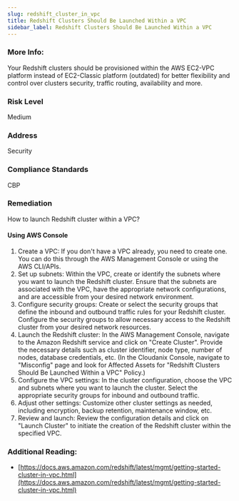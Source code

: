 ```yaml
---
slug: redshift_cluster_in_vpc
title: Redshift Clusters Should Be Launched Within a VPC
sidebar_label: Redshift Clusters Should Be Launched Within a VPC
---
```


### More Info:

Your Redshift clusters should be provisioned within the AWS EC2-VPC platform instead of EC2-Classic platform (outdated) for better flexibility and control over clusters security, traffic routing, availability and more.

### Risk Level

Medium

### Address

Security

### Compliance Standards

CBP

### Remediation

How to launch Redshift cluster within a VPC?

#### Using AWS Console

1. Create a VPC: If you don't have a VPC already, you need to create one. You can do this through the AWS Management Console or using the AWS CLI/APIs.
2. Set up subnets: Within the VPC, create or identify the subnets where you want to launch the Redshift cluster. Ensure that the subnets are associated with the VPC, have the appropriate network configurations, and are accessible from your desired network environment.
3. Configure security groups: Create or select the security groups that define the inbound and outbound traffic rules for your Redshift cluster. Configure the security groups to allow necessary access to the Redshift cluster from your desired network resources.
4. Launch the Redshift cluster: In the AWS Management Console, navigate to the Amazon Redshift service and click on "Create Cluster". Provide the necessary details such as cluster identifier, node type, number of nodes, database credentials, etc.
    (In the Cloudanix Console, navigate to "Misconfig" page and look for Affected Assets for "Redshift Clusters Should Be Launched Within a VPC" Policy.)
5. Configure the VPC settings: In the cluster configuration, choose the VPC and subnets where you want to launch the cluster. Select the appropriate security groups for inbound and outbound traffic.
6. Adjust other settings: Customize other cluster settings as needed, including encryption, backup retention, maintenance window, etc.
7. Review and launch: Review the configuration details and click on "Launch Cluster" to initiate the creation of the Redshift cluster within the specified VPC.

### Additional Reading:

- [https://docs.aws.amazon.com/redshift/latest/mgmt/getting-started-cluster-in-vpc.html](https://docs.aws.amazon.com/redshift/latest/mgmt/getting-started-cluster-in-vpc.html) 

